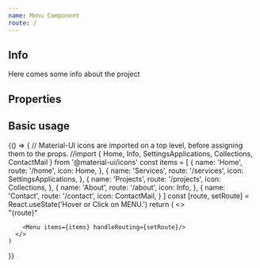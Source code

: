 ```yaml
---
name: Menu Component
route: /
---
```



## Info

Here comes some info about the project

## Properties

<Props of={Menu} />

## Basic usage

<Playground>
{() => {
  // Material-UI icons are imported on a top level, before assigning them to the props.
  //import { Home, Info, SettingsApplications, Collections, ContactMail } from '@material-ui/icons'
    const items = [
      {
        name: 'Home',
        route: '/home',
        icon: Home,
      },
      {
        name: 'Services',
        route: '/services',
        icon: SettingsApplications,
      },
      {
        name: 'Projects',
        route: '/projects',
        icon: Collections,
      },
      {
        name: 'About',
        route: '/about',
        icon: Info,
      },
      {
        name: 'Contact',
        route: '/contact',
        icon: ContactMail,
      }
    ]
    const [route, setRoute] = React.useState('Hover or Click on MENU.')
    return (
      <>
        <div style={{height:'300px', textAlign:'center', fontSize: '2em', color: 'teal'}}>"{route}"</div>
        
        <Menu items={items} handleRouting={setRoute}/>
      </>
    )
  }}
</Playground>
